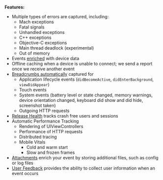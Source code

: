 <PlatformContent includePath="getting-started-primer/note" />

**Features:**

- Multiple types of errors are captured, including:
  - Mach exceptions
  - Fatal signals
  - Unhandled exceptions
  - C++ exceptions
  - Objective-C exceptions
  - Main thread deadlock (experimental)
  - Out of memory
- Events [enriched](/platforms/apple/enriching-events/context/) with device data
- Offline caching when a device is unable to connect; we send a report once we receive another event
- [Breadcrumbs automatically](/platforms/apple/enriching-events/breadcrumbs/#automatic-breadcrumbs) captured for
  - Application lifecycle events (`didBecomeActive`, `didEnterBackground`, `viewDidAppear`)
  - Touch events
  - System events (battery level or state changed, memory warnings, device orientation changed, keyboard did show and did hide, screenshot taken)
  - Outgoing HTTP requests
- [Release Health](/product/releases/health/) tracks crash free users and sessions
- <PlatformLink to="/performance/instrumentation/">Automatic Performance Tracking</PlatformLink>
  - <PlatformLink to="/performance/instrumentation/automatic-instrumentation/#uiviewcontroller-instrumentation">Rendering of UIViewControllers</PlatformLink>
  - <PlatformLink to="/performance/instrumentation/automatic-instrumentation/#http-instrumentation">Performance of HTTP requests</PlatformLink>
  - <PlatformLink to="/performance/connect-services/">Distributed tracing</PlatformLink>
  - Mobile Vitals
    - <PlatformLink to="/performance/connect-services/#app-start-instrumentation">Cold and warm start</PlatformLink>
    - <PlatformLink to="/performance/connect-services/#slow-and-frozen-frames">Slow and frozen frames</PlatformLink>
- [Attachments](/platforms/apple/enriching-events/attachments/) enrich your event by storing additional files, such as config or log files
- [User Feedback](/platforms/apple/enriching-events/user-feedback/) provides the ability to collect user information when an event occurs
